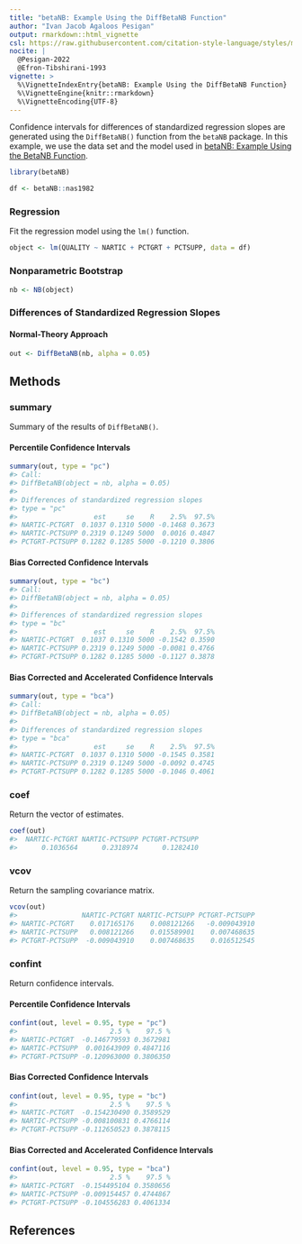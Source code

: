 ```yaml
---
title: "betaNB: Example Using the DiffBetaNB Function"
author: "Ivan Jacob Agaloos Pesigan"
output: rmarkdown::html_vignette
csl: https://raw.githubusercontent.com/citation-style-language/styles/master/apa.csl
nocite: |
  @Pesigan-2022
  @Efron-Tibshirani-1993
vignette: >
  %\VignetteIndexEntry{betaNB: Example Using the DiffBetaNB Function}
  %\VignetteEngine{knitr::rmarkdown}
  %\VignetteEncoding{UTF-8}
---
```




Confidence intervals for
differences of standardized regression slopes
are generated using
the `DiffBetaNB()` function from the `betaNB` package.
In this example,
we use the data set and the model used in
[betaNB: Example Using the BetaNB Function](example-beta-nb.html).


``` r
library(betaNB)
```




``` r
df <- betaNB::nas1982
```

### Regression

Fit the regression model using the `lm()` function.


``` r
object <- lm(QUALITY ~ NARTIC + PCTGRT + PCTSUPP, data = df)
```

### Nonparametric Bootstrap


``` r
nb <- NB(object)
```

### Differences of Standardized Regression Slopes

#### Normal-Theory Approach


``` r
out <- DiffBetaNB(nb, alpha = 0.05)
```

## Methods

### summary

Summary of the results of `DiffBetaNB()`.

#### Percentile Confidence Intervals


``` r
summary(out, type = "pc")
#> Call:
#> DiffBetaNB(object = nb, alpha = 0.05)
#> 
#> Differences of standardized regression slopes
#> type = "pc"
#>                   est     se    R    2.5%  97.5%
#> NARTIC-PCTGRT  0.1037 0.1310 5000 -0.1468 0.3673
#> NARTIC-PCTSUPP 0.2319 0.1249 5000  0.0016 0.4847
#> PCTGRT-PCTSUPP 0.1282 0.1285 5000 -0.1210 0.3806
```

#### Bias Corrected Confidence Intervals


``` r
summary(out, type = "bc")
#> Call:
#> DiffBetaNB(object = nb, alpha = 0.05)
#> 
#> Differences of standardized regression slopes
#> type = "bc"
#>                   est     se    R    2.5%  97.5%
#> NARTIC-PCTGRT  0.1037 0.1310 5000 -0.1542 0.3590
#> NARTIC-PCTSUPP 0.2319 0.1249 5000 -0.0081 0.4766
#> PCTGRT-PCTSUPP 0.1282 0.1285 5000 -0.1127 0.3878
```

#### Bias Corrected and Accelerated Confidence Intervals


``` r
summary(out, type = "bca")
#> Call:
#> DiffBetaNB(object = nb, alpha = 0.05)
#> 
#> Differences of standardized regression slopes
#> type = "bca"
#>                   est     se    R    2.5%  97.5%
#> NARTIC-PCTGRT  0.1037 0.1310 5000 -0.1545 0.3581
#> NARTIC-PCTSUPP 0.2319 0.1249 5000 -0.0092 0.4745
#> PCTGRT-PCTSUPP 0.1282 0.1285 5000 -0.1046 0.4061
```

### coef

Return the vector of estimates.


``` r
coef(out)
#>  NARTIC-PCTGRT NARTIC-PCTSUPP PCTGRT-PCTSUPP 
#>      0.1036564      0.2318974      0.1282410
```

### vcov

Return the sampling covariance matrix.


``` r
vcov(out)
#>                NARTIC-PCTGRT NARTIC-PCTSUPP PCTGRT-PCTSUPP
#> NARTIC-PCTGRT    0.017165176    0.008121266   -0.009043910
#> NARTIC-PCTSUPP   0.008121266    0.015589901    0.007468635
#> PCTGRT-PCTSUPP  -0.009043910    0.007468635    0.016512545
```

### confint

Return confidence intervals.

#### Percentile Confidence Intervals


``` r
confint(out, level = 0.95, type = "pc")
#>                       2.5 %    97.5 %
#> NARTIC-PCTGRT  -0.146779593 0.3672981
#> NARTIC-PCTSUPP  0.001643909 0.4847116
#> PCTGRT-PCTSUPP -0.120963000 0.3806350
```

#### Bias Corrected Confidence Intervals


``` r
confint(out, level = 0.95, type = "bc")
#>                       2.5 %    97.5 %
#> NARTIC-PCTGRT  -0.154230490 0.3589529
#> NARTIC-PCTSUPP -0.008100831 0.4766114
#> PCTGRT-PCTSUPP -0.112650523 0.3878115
```

#### Bias Corrected and Accelerated Confidence Intervals


``` r
confint(out, level = 0.95, type = "bca")
#>                       2.5 %    97.5 %
#> NARTIC-PCTGRT  -0.154495104 0.3580656
#> NARTIC-PCTSUPP -0.009154457 0.4744867
#> PCTGRT-PCTSUPP -0.104556283 0.4061334
```

## References

